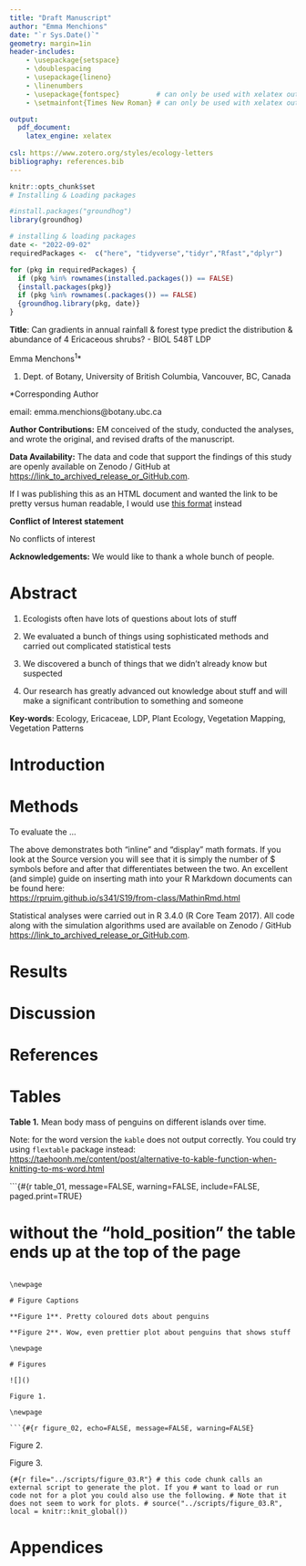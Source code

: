 ```yaml
---
title: "Draft Manuscript"
author: "Emma Menchions"
date: "`r Sys.Date()`"
geometry: margin=1in
header-includes:
    - \usepackage{setspace}
    - \doublespacing
    - \usepackage{lineno}
    - \linenumbers
    - \usepackage{fontspec}         # can only be used with xelatex output
    - \setmainfont{Times New Roman} # can only be used with xelatex output

output:
  pdf_document:
    latex_engine: xelatex
    
csl: https://www.zotero.org/styles/ecology-letters
bibliography: references.bib
---
```


```r
knitr::opts_chunk$set
# Installing & Loading packages

#install.packages("groundhog")
library(groundhog)

# installing & loading packages
date <- "2022-09-02"
requiredPackages <-  c("here", "tidyverse","tidyr","Rfast","dplyr")

for (pkg in requiredPackages) {
  if (pkg %in% rownames(installed.packages()) == FALSE)
  {install.packages(pkg)}
  if (pkg %in% rownames(.packages()) == FALSE)
  {groundhog.library(pkg, date)}
}

```

**Title**: Can gradients in annual rainfall & forest type predict the distribution & abundance of 4 Ericaceous shrubs? - BIOL 548T LDP

Emma Menchons^1^\*

1.  Dept. of Botany, University of British Columbia, Vancouver, BC, Canada

\*Corresponding Author

email: emma.menchions\@botany.ubc.ca

**Author Contributions:** EM conceived of the study, conducted the analyses, and wrote the original, and revised drafts of the manuscript.

**Data Availability:** The data and code that support the findings of this study are openly available on Zenodo / GitHub at <https://link_to_archived_release_or_GitHub.com>.

If I was publishing this as an HTML document and wanted the link to be pretty versus human readable, I would use [this format](https://link_to_archived_release_or_GitHub.com) instead

**Conflict of Interest statement**

No conflicts of interest

**Acknowledgements:** We would like to thank a whole bunch of people.

\newpage

# Abstract

1.  Ecologists often have lots of questions about lots of stuff

2.  We evaluated a bunch of things using sophisticated methods and carried out complicated statistical tests

3.  We discovered a bunch of things that we didn't already know but suspected

4.  Our research has greatly advanced out knowledge about stuff and will make a significant contribution to something and someone

**Key-words**: Ecology, Ericaceae, LDP, Plant Ecology, Vegetation Mapping, Vegetation Patterns

\newpage

# Introduction

# Methods

To evaluate the ...

The above demonstrates both "inline" and "display" math formats. If you look at the Source version you will see that it is simply the number of \$ symbols before and after that differentiates between the two. An excellent (and simple) guide on inserting math into your R Markdown documents can be found here:\
<https://rpruim.github.io/s341/S19/from-class/MathinRmd.html>

Statistical analyses were carried out in R 3.4.0 (R Core Team 2017). All code along with the simulation algorithms used are available on Zenodo / GitHub <https://link_to_archived_release_or_GitHub.com>.

# Results

# Discussion

# References

```{=html}
<!-- this littel code block is a comment that won't show up in the knitted 
document. It is a good way to add hidden things and comments to your RMarkdown 
document. For example... -->
```
```{=html}
<!-- this little chunk of code (the ::: stuff below) forces the references to show up here. If you
don't use this then they are put at the end of the document by default -->
```
::: {#refs}
:::

\newpage

# Tables

**Table 1.** Mean body mass of penguins on different islands over time.

Note: for the word version the `kable` does not output correctly. You could try using `flextable` package instead: <https://taehoonh.me/content/post/alternative-to-kable-function-when-knitting-to-ms-word.html>

```{#{r table_01, message=FALSE, warning=FALSE, include=FALSE, paged.print=TRUE}

# without the "hold_position" the table ends up at the top of the page
```

\newpage

# Figure Captions

**Figure 1**. Pretty coloured dots about penguins

**Figure 2**. Wow, even prettier plot about penguins that shows stuff

\newpage

# Figures

![]()

Figure 1.

\newpage

```{#{r figure_02, echo=FALSE, message=FALSE, warning=FALSE}

```

Figure 2.

\newpage

Figure 3.

```{#{r file="../scripts/figure_03.R"}
# this code chunk calls an external script to generate the plot. If you
# want to load or run code not for a plot you could also use the following.
# Note that it does not seem to work for plots.
# source("../scripts/figure_03.R", local = knitr::knit_global())
```

\newpage

# Appendices

```{=html}
<!-- You might want to look into Bookdown if you want to do anything fancier
with your manuscript. Bookdown allows for automatic Table and Figure numbering
as well as cross referencing. That is you can create links between 'Fig 1' in
your manuscript that links to the actual figure and automatically the
the figure number as you add or remove them from the document.
I add this here because Appendices can require special handling by some 
journals and Bookdown might allow you to do that automagically -->
```
